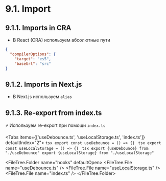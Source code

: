 
# 9.1. Import

## 9.1.1. Imports in CRA

- В React (CRA) используем абсолютные пути

```json showLineNumbers filename="tsconfig.json" {4}
{
  "compilerOptions": {
    "target": "es5",
    "baseUrl": "src"
}
```

## 9.1.2. Imports in Next.js

- В Next.js используем `alias`

## 9.1.3. Re-export from index.ts

⚡ Используем re-export при помощи `index.ts`

<Tabs items={['useDebounce.ts', 'useLocalStorage.ts', 'index.ts']} defaultIndex="2">
  <Tab>
    ```tsx
    export const useDebounce = () => {}
    ```
  </Tab>
  <Tab>
    ```tsx
    export const useLocalStorage = () => {}
    ```
  </Tab>
  <Tab>
    ```tsx
    export {useDebounce} from "./useDebounce"
    export {useLocalStorage} from "./useLocalStorage"
    ```
  </Tab>
</Tabs>

<FileTree.Folder name="hooks" defaultOpen>
  <FileTree.File name="useDebounce.ts" />
  <FileTree.File name="useLocalStorage.ts" />
  <FileTree.File name="index.ts" />
</FileTree.Folder>

